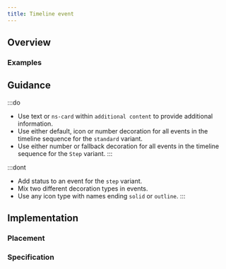 ```yaml
---
title: Timeline event
---
```




## Overview

<CompDetails name={componentName} />

### Examples

<ExampleViewer type="standard" />

## Guidance

:::do
- Use text or `ns-card` within `additional content` to provide additional information.
- Use either default, icon or number decoration for all events in the timeline sequence for the `standard` variant.
- Use either number or fallback decoration for all events in the timeline sequence for the `Step` variant.
:::

:::dont
- Add status to an event for the `step` variant.
- Mix two different decoration types in events.
- Use any icon type with names ending `solid` or `outline`.
:::

## Implementation

### Placement

<Placement name={componentName} />

### Specification

<Specification name={componentName} />

